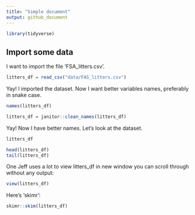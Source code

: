 ```yaml
---
title: "Simple document"
output: github_document
---
```


```r
library(tidyverse)
```

## Import some data

I want to import the file 'FSA_litters.csv'.

```r
litters_df = read_csv("data/FAS_litters.csv")
```

Yay! I imported the dataset. Now I want better variables names, preferably in snake case.

```r
names(litters_df)

litters_df = janitor::clean_names(litters_df)
```

Yay! Now I have better names. Let's look at the dataset. 

```r
litters_df

head(litters_df)
tail(litters_df)
```

One Jeff uses a lot to view litters_df in new window you can scroll through without any output:
```r
view(litters_df)
```

Here's 'skimr':

```r
skimr::skim(litters_df)
```






